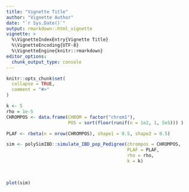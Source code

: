 ```yaml
---
title: "Vignette Title"
author: "Vignette Author"
date: "`r Sys.Date()`"
output: rmarkdown::html_vignette
vignette: >
  %\VignetteIndexEntry{Vignette Title}
  %\VignetteEncoding{UTF-8}
  %\VignetteEngine{knitr::rmarkdown}
editor_options: 
  chunk_output_type: console
---
```


```r
knitr::opts_chunk$set(
  collapse = TRUE,
  comment = "#>"
)
```

```r


k <- 5
rho = 1e-5
CHROMPOS <- data.frame(CHROM = factor("chrom1"),
                       POS = sort(floor(runif(n = 1e2, 1, 5e5))) )

PLAF <- rbeta(n = nrow(CHROMPOS), shape1 = 0.5, shape2 = 0.5)

sim <- polySimIBD::simulate_IBD_pop_Pedigree(chrompos = CHROMPOS, 
                                             PLAF = PLAF, 
                                             rho = rho, 
                                             k = k)
  


plot(sim)

```
